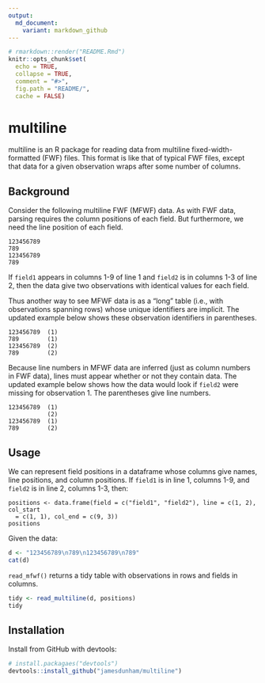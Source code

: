 ```yaml
---
output:
  md_document:
    variant: markdown_github
---
```


```r
# rmarkdown::render("README.Rmd")
knitr::opts_chunk$set(
  echo = TRUE,
  collapse = TRUE,
  comment = "#>",
  fig.path = "README/",
  cache = FALSE)
```

# multiline

multiline is an R package for reading data from multiline fixed-width-formatted
(FWF) files. This format is like that of typical FWF files, except that data for
a given observation wraps after some number of columns.

## Background

Consider the following multiline FWF (MFWF) data. As with FWF data, parsing
requires the column positions of each field. But furthermore, we need the line
position of each field.

```
123456789
789
123456789
789
```

If `field1` appears in columns 1-9 of line 1 and `field2` is in columns 1-3 of
line 2, then the data give two observations with identical values for each
field.

Thus another way to see MFWF data is as a "long" table (i.e., with observations
spanning rows) whose unique identifiers are implicit. The updated example below
shows these observation identifiers in parentheses.

```
123456789  (1)
789        (1)
123456789  (2)
789        (2)
```

Because line numbers in MFWF data are inferred (just as column numbers in FWF
data), lines must appear whether or not they contain data. The updated example
below shows how the data would look if `field2` were missing for observation
1. The parentheses give line numbers.

```
123456789  (1)
           (2)
123456789  (1)
789        (2)
```


## Usage

We can represent field positions in a dataframe whose columns give names, line
positions, and column positions. If `field1` is in line 1, columns 1-9, and
`field2` is in line 2, columns 1-3, then:

```
positions <- data.frame(field = c("field1", "field2"), line = c(1, 2), col_start
  = c(1, 1), col_end = c(9, 3))
positions
```

Given the data:

```r
d <- "123456789\n789\n123456789\n789"
cat(d)
```

`read_mfwf()` returns a tidy table with observations in rows and fields in
columns.

```r
tidy <- read_multiline(d, positions)
tidy
```


## Installation

Install from GitHub with devtools:

```r
# install.packagaes("devtools")
devtools::install_github("jamesdunham/multiline")
```

